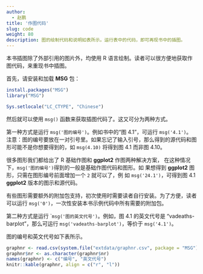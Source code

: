 ```yaml
---
author: 
  - 赵鹏
title: '作图代码'
slug: code
weight: 80
description: 图的绘制代码和说明如表所示。运行表中的代码，即可再现书中的插图。
---
```


本书插图除了外部引用的图片外，均使用 R 语言绘制。读者可以很方便地获取作图代码，来重现书中插图。

首先，请安装和加载 **MSG** 包：

```r
install.packages("MSG")
library("MSG")
```

```r
Sys.setlocale("LC_CTYPE", "Chinese")
```


然后就可以使用 `msg()` 函数来获取插图代码了。这又可分为两种方式。

第一种方式是运行 `msg('图的编号')`。例如书中的“图 4.1”，可运行 `msg('4.1')`。注意：图的编号要放在一对引号里。如果忘记了输入引号，那么得到的源代码和图形可能不是你想要得到的，如 `msg(4.10)` 将得到图 4.1 而非图 4.10。

很多图形我们都给出了 R 基础作图和 **ggplot2** 作图两种解决方案，
在这种情况下，`msg('图的编号')`得到的一般是基础作图代码和图形。如
果想得到 **ggplot2** 图形，只需在图形编号前面增加一个 `2` 就可以了，例
如 `msg('24.1')`，可得到图 4.1 **ggplot2** 版本的图示和源代码。

有些图形需要额外的附加包支持，初次使用时需要读者自行安装。为了方便，读者可以运行 `msg('0')`，一次性安装本书示例代码中所有需要的附加包。

第二种方式是运行 ``msg('图的英文代号')`。例如，图 4.1 的英文代号是 "vadeaths-barplot"，那么可运行 `msg('vadeaths-barplot')`，等价于 `msg('4.1')`。

图的编号和英文代号如下表所示。

```r
graphnr <- read.csv(system.file("extdata/graphnr.csv", package = "MSG"))
graphnr$nr <- as.character(graphnr$nr)
names(graphnr) <- c("编号", "英文代号")
knitr::kable(graphnr, align = c("r", "l"))
```

